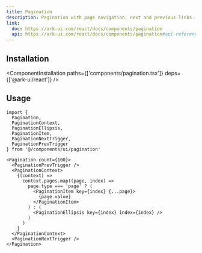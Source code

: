 ```yaml
---
title: Pagination
description: Pagination with page navigation, next and previous links.
link:
  doc: https://ark-ui.com/react/docs/components/pagination
  api: https://ark-ui.com/react/docs/components/pagination#api-reference
---
```


<ComponentPreview name='pagination/pagination' />

## Installation

<ComponentInstallation paths={['components/pagination.tsx']} deps={['@ark-ui/react']} />

## Usage

```tsx
import {
  Pagination,
  PaginationContext,
  PaginationEllipsis,
  PaginationItem,
  PaginationNextTrigger,
  PaginationPrevTrigger
} from '@/components/ui/pagination'
```

```tsx
<Pagination count={100}>
  <PaginationPrevTrigger />
  <PaginationContext>
    {(context) =>
      context.pages.map((page, index) =>
        page.type === 'page' ? (
          <PaginationItem key={index} {...page}>
            {page.value}
          </PaginationItem>
        ) : (
          <PaginationEllipsis key={index} index={index} />
        )
      )
    }
  </PaginationContext>
  <PaginationNextTrigger />
</Pagination>
```
